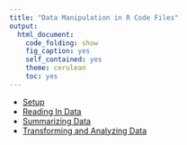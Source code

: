 ```yaml
---
title: "Data Manipulation in R Code Files"
output:
  html_document:
    code_folding: show
    fig_caption: yes
    self_contained: yes
    theme: cerulean
    toc: yes
---
```


- [Setup](Setup.R)
- [Reading In Data](ReadingInData.R)
- [Summarizing Data](SummarizingData.R)
- [Transforming and Analyzing Data](TransformingAndAnalyzingData.R)
